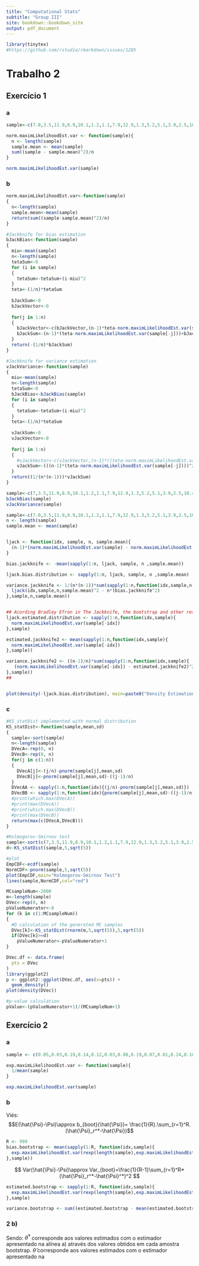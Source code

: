 ```yaml
---
title: "Computational Stats"
subtitle: "Group III"
site: bookdown::bookdown_site
output: pdf_document
---
```


```r
library(tinytex)
#https://github.com/rstudio/rmarkdown/issues/1285
```

# Trabalho 2

## Exercício 1

### a
```r
sample<-c(7.0,3.5,11.9,8.9,10.1,1.2,1.1,7.9,12.9,1.3,5.2,5.1,3.9,2.5,10.4,6.2,-3.9)

norm.maximLikelihoodEst.var <- function(sample){
  n <- length(sample)
  sample.mean <- mean(sample)
  sum((sample - sample.mean)^2)/n
}

norm.maximLikelihoodEst.var(sample)

```

### b

```r
norm.maximLikelihoodEst.var<-function(sample)
{
  n<-length(sample)
  sample.mean<-mean(sample)
  return(sum((sample-sample.mean)^2)/n)
}

#Jackknife for bias estimation  
bJackBias<-function(sample)
{
  miu<-mean(sample)
  n<-length(sample)
  tetaSum<-0
  for (i in sample) 
  {
    tetaSum<-tetaSum+(i-miu)^2
  }
  teta<-(1/n)*tetaSum 
  
  bJackSum<-0
  bJackVector<-0
  
  for(j in 1:n)
  {
    bJackVector<-c(bJackVector,(n-1)*teta-norm.maximLikelihoodEst.var(sample[-j]))
    bJackSum<-(n-1)*(teta-norm.maximLikelihoodEst.var(sample[-j]))+bJackSum    
  }
  return(-(1/n)*bJackSum)
}

#Jackknife for variance estimation
vJackVariance<-function(sample)
{
  miu<-mean(sample)
  n<-length(sample)
  tetaSum<-0
  bJackBias<-bJackBias(sample)
  for (i in sample) 
  {
    tetaSum<-tetaSum+(i-miu)^2
  }
  teta<-(1/n)*tetaSum 
  
  vJackSum<-0
  vJackVector<-0
  
  for(j in 1:n)
  {
    #vJackVector<-c(vJackVector,(n-1)*((teta-norm.maximLikelihoodEst.var(sample[-j]))^2-n*(bJackBias^2)))
    vJackSum<-(((n-1)*(teta-norm.maximLikelihoodEst.var(sample[-j])))^2-n*(bJackBias^2))+vJackSum    
  }
  return((1/(n*(n-1)))*vJackSum)
}

sample<-c(7,3.5,11.9,8.9,10.1,1.2,1.1,7.9,12.9,1.3,5.2,5.1,3.9,2.5,10.4,6.2,-3.9)
bJackBias(sample)
vJackVariance(sample)  

```


```r
sample<-c(7.0,3.5,11.9,8.9,10.1,1.2,1.1,7.9,12.9,1.3,5.2,5.1,3.9,2.5,10.4,6.2,-3.9)
n <- length(sample)
sample.mean <- mean(sample)


ljack <- function(idx, sample, n, sample.mean){
  (n-1)*(norm.maximLikelihoodEst.var(sample) - norm.maximLikelihoodEst.var(sample[-idx]))
}

bias.jackknife <- -mean(sapply(1:n, ljack, sample, n ,sample.mean))

ljack.bias.distribution <- sapply(1:n, ljack, sample, n ,sample.mean)

variance.jackknife <- 1/(n*(n-1))*sum(sapply(1:n,function(idx,sample,n,sample.mean){
  ljack(idx,sample,n,sample.mean)^2 - n*(bias.jackknife^2)
},sample,n,sample.mean))


## Acording Bradley Efron in The Jackknife, the bootstrap and other resampling plans
ljack.estimated.distribution <- sapply(1:n,function(idx,sample){
  norm.maximLikelihoodEst.var(sample[-idx])
},sample)

estimated.jackknife2 <- mean(sapply(1:n,function(idx,sample){
  norm.maximLikelihoodEst.var(sample[-idx])
},sample))

variance.jackknife2 <- ((n-1)/n)*sum(sapply(1:n,function(idx,sample){
   (norm.maximLikelihoodEst.var(sample[-idx]) - estimated.jackknife2)^2
},sample))
##


plot(density(-ljack.bias.distribution), main=paste0("Density Estimation of Jackknife Bias (mean = ",round(bias.jackknife,3)," )"))
```

### c

```r
#KS_statDist implemented with normal distribution 
KS_statDist<-function(sample,mean,sd)
{
  sample<-sort(sample)
  n<-length(sample)
  DVecA<-rep(0, n)
  DVecB<-rep(0, n)
  for(j in c(1:n))
  {
    DVecA[j]<-(j/n)-pnorm(sample[j],mean,sd)
    DVecB[j]<-pnorm(sample[j],mean,sd)-((j-1)/n)
  }
  DVecAA <- sapply(1:n,function(idx){(j/n)-pnorm(sample[j],mean,sd)})
  DVecBB <- sapply(1:n,function(idx){pnorm(sample[j],mean,sd)-((j-1)/n)})
  #print(which.max(DVecA))
  #print(max(DVecA))
  #print(which.max(DVecB))
  #print(max(DVecB))
  return(max(c(DVecA,DVecB)))
}

#Kolmogorov-Smirnov test
sample<-sort(c(7,3.5,11.9,8.9,10.1,1.2,1.1,7.9,12.9,1.3,5.2,5.1,3.9,2.5,10.4,6.2,-3.9),decreasing = FALSE)
d<-KS_statDist(sample,5,sqrt(5))

#plot
EmpCDF<-ecdf(sample)
NormCDF<-pnorm(sample,5,sqrt(5))
plot(EmpCDF,main="Kolmogorov-Smirnov Test")
lines(sample,NormCDF,col="red")

MCsampleNum<-2000
m<-length(sample)
DVec<-rep(0, m)
pValueNumerator<-0
for (k in c(1:MCsampleNum)) 
{
  #D calculation of the generated MC samples 
  DVec[k]<-KS_statDist(rnorm(m,5,sqrt(5)),5,sqrt(5))
  if(DVec[k]>=d)
    pValueNumerator<-pValueNumerator+1
}

DVec.df <- data.frame(
  pts = DVec
)
library(ggplot2)
p <- ggplot2::ggplot(DVec.df, aes(x=pts)) + 
  geom_density()
plot(density(DVec))

#p-value calculation
pValue<-(pValueNumerator+1)/(MCsampleNum+1)

```


## Exercício 2

### a
```r
sample <- c(0.05,0.03,0.19,0.14,0.12,0.03,0.08,0.19,0.07,0.01,0.24,0.10,0.03,0.31)

exp.maximLikelihoodEst.var <- function(sample){
  1/mean(sample)
}

exp.maximLikelihoodEst.var(sample)

```

### b

Viés:
$$E(\hat{\Psi}-\Psi)\approx b_{boot}(\hat{\Psi})= \frac{1}{R}.\sum_{r=1}^R.(\hat{\Psi}_r^*-\hat{\Psi})$$


```r
R <- 999
bias.bootstrap <- mean(sapply(1:R, function(idx,sample){
  exp.maximLikelihoodEst.var(rexp(length(sample),exp.maximLikelihoodEst.var(sample))) - exp.maximLikelihoodEst.var(sample) 
},sample))
```

$$
Var(\hat{\Psi}-\Psi)\approx Var_{boot}=\frac{1}{R-1}\sum_{r=1}^R*(\hat{\Psi}_r^*-\hat{\Psi}^*)^2
$$

```r
estimated.bootstrap <- sapply(1:R, function(idx,sample){
  exp.maximLikelihoodEst.var(rexp(length(sample),exp.maximLikelihoodEst.var(sample)))
},sample)

variance.bootstrap <- sum((estimated.bootstrap - mean(estimated.bootstrap))^2)/(R-1)
```


### 2 b)

Sendo:
$\hat{\theta}^*$ corresponde aos valores estimados com o estimador apresentado na alínea a) através dos valores obtidos em cada amostra bootstrap.
$\hat{\theta}$ corresponde aos valores estimados com o estimador apresentado na
